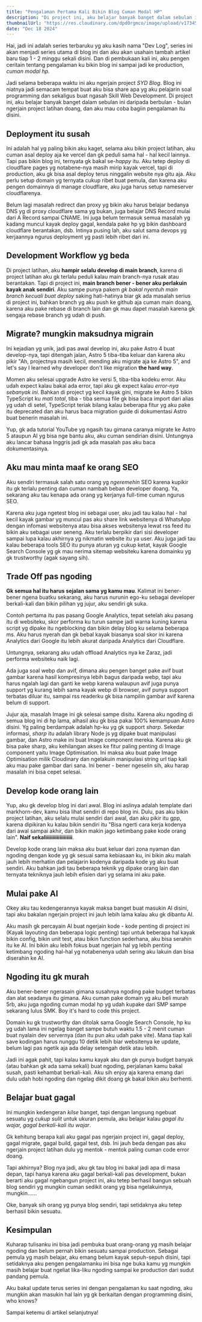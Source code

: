 ```yaml
---
title: "Pengalaman Pertama Kali Bikin Blog Cuman Modal HP"
description: "Di project ini, aku belajar banyak banget dalam sebulan ini daripada berbulan - bulan ngerjain project latihan doang, dan aku mau coba bagiin pengalaman itu disini."
thumbnailUrl: "https://res.cloudinary.com/dpd0rgmco/image/upload/v1734589740/blog/06-pengalaman-pertama-kali-bikin-blog-cuman-modal-hp/20241217_075120_xd0wsj.jpg"
date: "Dec 18 2024"
---
```


Hai, jadi ini adalah series terbaruku yg aku kasih nama "Dev Log", series ini akan menjadi series utama di blog ini dan aku akan usahain tambah artikel baru tiap 1 - 2 minggu sekali disini. Dan di pembukaan kali ini, aku pengen ceritain tentang pengalaman ku bikin blog ini sampai jadi ke production, _cuman modal hp._

Jadi selama beberapa waktu ini aku ngerjain project _SYD Blog_. Blog ini niatnya jadi semacam tempat buat aku bisa share apa yg aku pelajarin soal programming dan sekaligus buat ngasah Skill Web Development. Di project ini, aku belajar banyak banget dalam sebulan ini daripada berbulan - bulan ngerjain project latihan doang, dan aku mau coba bagiin pengalaman itu disini.

## Deployment itu susah

Ini adalah hal yg paling bikin aku kaget, selama aku bikin project latihan, aku cuman asal deploy aja ke vercel dan gk peduli sama hal - hal kecil lainnya. Tapi pas bikin blog ini, ternyata gk bakal se-_happy_ itu. Aku tetep deploy di cloudflare pages yg notabene-nya masih mirip kayak vercel, tapi di production, aku gk bisa asal deploy terus ninggalin website nya gitu aja. Aku perlu setup domain yg ternyata cukup ribet buat pemula, dan karena aku pengen domainnya di manage cloudflare, aku juga harus setup nameserver cloudflarenya.

Belum lagi masalah redirect dan proxy yg bikin aku harus belajar bedanya DNS yg di proxy cloudflare sama yg bukan, juga belajar DNS Record mulai dari A Record sampai CNAME. Ini juga belum termasuk semua masalah yg kadang muncul kayak deploy gagal, kendala pake hp yg bikin dashboard cloudflare berantakan, dsb. Intinya pusing lah, aku salut sama devops yg kerjaannya ngurus deployment yg pasti lebih ribet dari ini.

## Development Workflow yg beda

Di project latihan, aku **hampir selalu develop di main branch**, karena di project latihan aku gk terlalu peduli kalau main branch-nya rusak atau berantakan. Tapi di project ini, **main branch bener - bener aku perlakuin kayak anak sendiri**. Aku sampe punya pakem _gk bakal nyentuh main branch kecuali buat deploy_ saking hati-hatinya biar gk ada masalah serius di project ini, bahkan branch yg aku push ke github aja cuman main doang, karena aku pake rebase di branch lain dan gk mau dapet masalah karena gk sengaja rebase branch yg udah di push.

## Migrate? mungkin maksudnya migrain

Ini kejadian yg unik, jadi pas awal develop ini, aku pake Astro 4 buat develop-nya, tapi ditengah jalan, Astro 5 tiba-tiba keluar dan karena aku pikir "Ah, projectnya masih kecil, mending aku migrate aja ke Astro 5", and let's say I learned why developer don't like migration **the hard way**.

Momen aku selesai upgrade Astro ke versi 5, tiba-tiba kodeku error. Aku udah expect kalau bakal ada error, tapi aku gk expect kalau _error-nya sebanyak ini_. Bahkan di project yg kecil kayak gini, migrate ke Astro 5 bikin TypeScript ku _mati total_, tiba - tiba semua file gk bisa baca import dari alias yg udah di setel, TypeScript teriak bilang kalau beberapa fitur yg aku pake itu deprecated dan aku harus baca migration guide di dokumentasi Astro buat benerin masalah ini.

Yup, gk ada tutorial YouTube yg ngasih tau gimana caranya migrate ke Astro 5 ataupun AI yg bisa nge bantu aku, aku cuman sendirian disini. Untungnya aku lancar bahasa Inggris jadi gk ada masalah pas aku baca dokumentasinya.

## Aku mau minta maaf ke orang SEO
Aku sendiri termasuk salah satu orang yg _ngeremehin_ SEO karena kupikir itu gk terlalu penting dan cuman nambah beban developer doang. Ya, sekarang aku tau kenapa ada orang yg kerjanya full-time cuman ngurus SEO.

Karena aku juga ngetest blog ini sebagai user, aku jadi tau kalau hal - hal kecil kayak gambar yg muncul pas aku share link websitenya di WhatsApp dengan infomasi websitenya atau bisa akses websitenya lewat rss feed itu bikin aku sebagai user seneng. Aku terlalu berpikir dari sisi developer sampai lupa kalau akhirnya yg nikmatin website itu ya user. Aku juga jadi tau kalau beberapa tools SEO itu punya aturan yg cukup ketat, kayak Google Search Console yg gk mau nerima sitemap websiteku karena domainku yg gk trustworthy (agak sayang sih).

## Trade Off pas ngoding

**Gk semua hal itu harus sejalan sama yg kamu mau**. Kalimat ini bener-bener ngena buatku sekarang, aku harus nurunin ego-ku sebagai developer berkali-kali dan bikin pilihan yg jujur, aku sendiri gk suka.

Contoh pertama itu pas pasang Google Analytics, tepat setelah aku pasang itu di websiteku, skor performa ku turun sampe jadi warna kuning karena script yg dipake itu ngeblocking dan bikin delay blog ku selama beberapa ms. Aku harus nyerah dan gk bebal kayak biasanya soal skor ini karena Analytics dari Google itu lebih akurat daripada Analytics dari Cloudflare.

Untungnya, sekarang aku udah offload Analytics nya ke Zaraz, jadi performa websiteku naik lagi.

Ada juga soal webp dan avif, dimana aku pengen banget pake avif buat gambar karena hasil kompresinya lebih bagus daripada webp, tapi aku harus ngalah lagi dan ganti ke webp karena walaupun avif juga punya support yg kurang lebih sama kayak webp di browser, avif punya support terbatas diluar itu, sampai rss readerku gk bisa nampilin gambar avif karena belum di support.

Jujur aja, masalah Image ini gk selesai sampe disitu. Karena aku ngoding di semua blog ini di hp lama, alhasil aku gk bisa pakai 100% kemampuan Astro disini. Yg paling berdampak adalah hp-ku yg gk support _sharp_. Sekedar informasi, _sharp_ itu adalah library Node js yg dipake buat manipulasi gambar, dan Astro make ini buat Image component mereka. Karena aku gk bisa pake sharp, aku kehilangan akses ke fitur paling penting di Image component yaitu Image Optimisation. Ini maksa aku buat pake Image Optimisation milik Cloudinary dan ngelakuin manipulasi string url tiap kali aku mau pake gambar dari sana. Ini bener - bener ngeselin sih, aku harap masalah ini bisa cepet selesai.

## Develop kode orang lain

Yup, aku gk develop blog ini dari awal. Blog ini aslinya adalah template dari markhorn-dev, kamu bisa lihat sendiri di repo blog ini. Dulu, pas aku bikin project latihan, aku selalu mulai sendiri dari awal, dan aku pikir itu gpp, karena dipikiran ku kalau bikin sendiri itu "Bisa ngerti cara kerja kodenya dari awal sampai akhir, dan bikin makin jago ketimbang pake kode orang lain". **Naif sekaliiiiiiiiiiiiiiiiiii**.

Develop kode orang lain maksa aku buat keluar dari zona nyaman dan ngoding dengan kode yg gk sesuai sama kebiasaan ku, ini bikin aku malah jauh lebih merhatiin dan pelajarin kodenya daripada kode yg aku buat sendiri. Aku bahkan jadi tau beberapa teknik yg dipake orang lain dan ternyata tekniknya jauh lebih efisien dari yg selama ini aku pake.

## Mulai pake AI

Okey aku tau kedengerannya kayak maksa banget buat masukin AI disini, tapi aku bakalan ngerjain project ini jauh lebih lama kalau aku gk dibantu AI.

Aku masih gk percayain AI buat ngerjain kode - kode penting di project ini (Kayak layouting dan beberapa logic penting) tapi untuk beberapa hal kayak bikin config, bikin unit test, atau bikin function sederhana, aku bisa serahin itu ke AI. Ini bikin aku lebih fokus buat ngerjain hal yg lebih penting ketimbang ngoding hal-hal yg notabenenya udah sering aku lakuin dan bisa diserahin ke AI.

## Ngoding itu gk murah

Aku bener-bener ngerasain gimana susahnya ngoding pake budget terbatas dan alat seadanya itu gimana. Aku cuman pake domain yg aku beli murah 5rb, aku juga ngoding cuman modal hp yg udah kupake dari SMP sampe sekarang lulus SMK. Boy it's hard to code this project.

Domain ku gk trustworthy dan ditolak sama Google Search Console, hp ku yg udah lama ini ngelag banget sampe butuh waktu 1.5 - 2 menit cuman buat nyalain dev servernya (dan itu pun aku udah pake vite). Mana tiap kali save kodingan harus nunggu 10 detik lebih biar websitenya ke update, belum lagi pas ngetik aja ada delay setengah detik atau lebih.

Jadi ini agak pahit, tapi kalau kamu kayak aku dan gk punya budget banyak (atau bahkan gk ada sama sekali) buat ngoding, perjalanan kamu bakal susah, pasti kehambat berkali-kali. Aku sih enjoy aja karena emang dari dulu udah hobi ngoding dan ngelag dikit doang gk bakal bikin aku berhenti.

## Belajar buat gagal

Ini mungkin kedengeran _kilse_ banget, tapi dengan langsung ngebuat sesuatu yg _cukup sulit_ untuk ukuran pemula, aku belajar kalau _gagal itu wajar, gagal berkali-kali itu wajar_.

Gk kehitung berapa kali aku gagal pas ngerjain project ini, gagal deploy, gagal migrate, gagal build, gagal test, dsb. Ini jauh beda dengan pas aku ngerjain project latihan dulu yg mentok - mentok paling cuman code error doang.

Tapi akhirnya? Blog nya jadi, aku gk tau blog ini bakal jadi apa di masa depan, tapi hanya karena aku gagal berkali-kali pas development, bukan berarti aku gagal ngebangun project ini, aku tetep berhasil bangun sebuah blog sendiri yg mungkin cuman sedikit orang yg bisa ngelakuinnya, mungkin......

Oke, banyak sih orang yg punya blog sendiri, tapi setidaknya aku tetep berhasil bikin sesuatu.

## Kesimpulan

Kuharap tulisanku ini bisa jadi pembuka buat orang-orang yg masih belajar ngoding dan belum pernah bikin sesuatu sampai production. Sebagai pemula yg masih belajar, aku emang belum kayak sepuh-sepuh disini, tapi setidaknya aku pengen pengalamanku ini bisa nge buka kamu yg mungkin masih belajar buat ngeliat lika-liku ngoding sampai ke production dari sudut pandang pemula.

Aku bakal update terus series ini dengan pengalaman ku saat ngoding, aku mungkin akan masukin hal lain yg gk berkaitan dengan programming disini, who knows?

Sampai ketemu di artikel selanjutnya!
